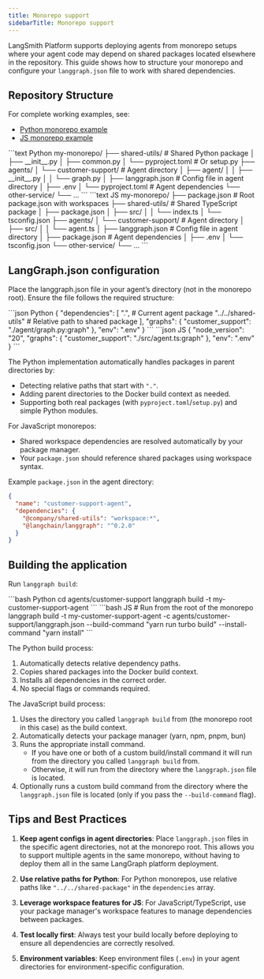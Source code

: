 ```yaml
---
title: Monorepo support
sidebarTitle: Monorepo support
---
```


LangSmith Platform supports deploying agents from monorepo setups where your agent code may depend on shared packages located elsewhere in the repository. This guide shows how to structure your monorepo and configure your `langgraph.json` file to work with shared dependencies.

## Repository Structure

For complete working examples, see:
- [Python monorepo example](https://github.com/langchain-ai/python-langraph-monorepo-example)
- [JS monorepo example](https://github.com/langchain-ai/js-langgraph-monorepo-example)

<CodeGroup>
```text Python
my-monorepo/
├── shared-utils/           # Shared Python package
│   ├── __init__.py
│   ├── common.py
│   └── pyproject.toml      # Or setup.py
├── agents/
│   └── customer-support/   # Agent directory
│       ├── agent/
│       │   ├── __init__.py
│       │   └── graph.py
│       ├── langgraph.json  # Config file in agent directory
│       ├── .env
│       └── pyproject.toml  # Agent dependencies
└── other-service/
    └── ...
```
```text JS
my-monorepo/
├── package.json            # Root package.json with workspaces
├── shared-utils/           # Shared TypeScript package
│   ├── package.json
│   ├── src/
│   │   └── index.ts
│   └── tsconfig.json
├── agents/
│   └── customer-support/   # Agent directory
│       ├── src/
│       │   └── agent.ts
│       ├── langgraph.json  # Config file in agent directory
│       ├── package.json    # Agent dependencies
│       ├── .env
│       └── tsconfig.json
└── other-service/
    └── ...
```
</CodeGroup>

## LangGraph.json configuration

Place the langgraph.json file in your agent’s directory (not in the monorepo root). Ensure the file follows the required structure:

<CodeGroup>
```json Python
{
  "dependencies": [
    ".",                    # Current agent package
    "../../shared-utils"    # Relative path to shared package
  ],
  "graphs": {
    "customer_support": "./agent/graph.py:graph"
  },
  "env": ".env"
}
```
```json JS
{
  "node_version": "20",
  "graphs": {
    "customer_support": "./src/agent.ts:graph"
  },
  "env": ".env"
}
```
</CodeGroup>

The Python implementation automatically handles packages in parent directories by:
- Detecting relative paths that start with `"."`.
- Adding parent directories to the Docker build context as needed.
- Supporting both real packages (with `pyproject.toml`/`setup.py`) and simple Python modules.

For JavaScript monorepos:
- Shared workspace dependencies are resolved automatically by your package manager.
- Your `package.json` should reference shared packages using workspace syntax.

Example `package.json` in the agent directory:
```json
{
  "name": "customer-support-agent",
  "dependencies": {
    "@company/shared-utils": "workspace:*",
    "@langchain/langgraph": "^0.2.0"
  }
}
```

## Building the application

Run `langgraph build`:

<CodeGroup>
```bash Python
cd agents/customer-support
langgraph build -t my-customer-support-agent
```
```bash JS
# Run from the root of the monorepo
langgraph build -t my-customer-support-agent -c agents/customer-support/langgraph.json --build-command "yarn run turbo build" --install-command "yarn install"
```
</CodeGroup>

The Python build process:
1. Automatically detects relative dependency paths.
2. Copies shared packages into the Docker build context.
3. Installs all dependencies in the correct order.
4. No special flags or commands required.

The JavaScript build process:
1. Uses the directory you called `langgraph build` from (the monorepo root in this case) as the build context.
2. Automatically detects your package manager (yarn, npm, pnpm, bun)
3. Runs the appropriate install command.
    - If you have one or both of a custom build/install command it will run from the directory you called `langgraph build` from.
    - Otherwise, it will run from the directory where the `langgraph.json` file is located.
4. Optionally runs a custom build command from the directory where the `langgraph.json` file is located (only if you pass the `--build-command` flag).

## Tips and Best Practices

1. **Keep agent configs in agent directories**: Place `langgraph.json` files in the specific agent directories, not at the monorepo root. This allows you to support multiple agents in the same monorepo, without having to deploy them all in the same LangGraph platform deployment.

2. **Use relative paths for Python**: For Python monorepos, use relative paths like `"../../shared-package"` in the `dependencies` array.

3. **Leverage workspace features for JS**: For JavaScript/TypeScript, use your package manager's workspace features to manage dependencies between packages.

4. **Test locally first**: Always test your build locally before deploying to ensure all dependencies are correctly resolved.

5. **Environment variables**: Keep environment files (`.env`) in your agent directories for environment-specific configuration.
